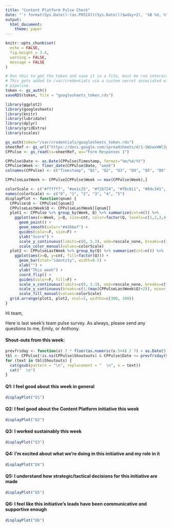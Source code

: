 ```yaml
---
title: "Content Platform Pulse Check"
date: "`r format(Sys.Date()-(as.POSIXlt(Sys.Date())$wday+2), '%B %d, %Y')`"
output:
  html_document:
    theme: paper
---
```


```r
knitr::opts_chunk$set(
  echo = FALSE,
  fig.height = 3.4,
  warning = FALSE,
  message = FALSE
)
```

```r
# Run this to get the token and save it in a file, must be run interactively.
# This gets added to /var/credentials via a custom secret associated with the
# pipeline.
token <- gs_auth()
saveRDS(token, file = "googlesheets_token.rds")
```

```r
library(ggplot2)
library(googlesheets)
library(knitr)
library(lubridate)
library(dplyr)
library(gridExtra)
library(scales)

gs_auth(token="/var/credentials/googlesheets_token.rds")
sheetRef <- gs_url("https://docs.google.com/spreadsheets/d/1-SWzwxHWl3gh08xJOa3P_gyNMsUw5ufwSvQMyrdTi5c")
CPPulse <- gs_read(ss=sheetRef, ws="Form Responses 1")

CPPulse$Date <- as.Date(CPPulse$Timestamp, format="%m/%d/%Y")
CPPulse$Week <- floor_date(CPPulse$Date, "week")
colnames(CPPulse) <- c("Timestamp", "Q1", "Q2", "Q3", "Q4", "Q5", "Q6", "Other", "Feedback", "Shoutouts", "Date", "Week")

CPPulseLastWeek <- CPPulse[CPPulse$Week == max(CPPulse$Week),]
```

```r
colorScale <- c("#ffffff", "#ee1c25", "#f26724", "#f8c611", "#84c341", "#33a94b")
names(colorScale) <- c("0", "1", "2", "3", "4", "5")
displayPlot <- function(qnum) {
  CPPulse$Q <- CPPulse[[qnum]]
  CPPulseLastWeek$Q <- CPPulseLastWeek[[qnum]]
  plot1 <- CPPulse %>% group_by(Week, Q) %>% summarize(cnt=n()) %>%
    ggplot(aes(x=Week, y=Q, size=cnt, color=factor(Q, levels=c(1,2,3,4,5)))) +
      geom_point() +
      geom_smooth(color="#4166ef") +
      guides(color=F, size=F) +
      ylab("Score") +
      scale_y_continuous(limits=c(0, 5.3), oob=rescale_none, breaks=c(1:5), minor_breaks=NULL) +
      scale_color_manual(values=colorScale)
  plot2 <- CPPulseLastWeek %>% group_by(Q) %>% summarize(cnt=n()) %>%
    ggplot(aes(x=Q, y=cnt, fill=factor(Q))) +
      geom_bar(stat="identity", width=0.5) +
      xlab("") +
      ylab("This week") +
      coord_flip() +
      guides(color=F, fill=F) +
      scale_x_continuous(limits=c(0, 5.3), oob=rescale_none, breaks=c(1:5), minor_breaks=NULL) +
      scale_y_continuous(breaks=c(1:(max(CPPulseLastWeek$Q)+2)), minor_breaks=NULL) +
      scale_fill_manual(values=colorScale)
  grid.arrange(plot1, plot2, ncol=2, widths=c(300, 100))
}
```

Hi team,

Here is last week's team pulse survey. As always, please send any questions to me, Emily, or Anthony.

#### Shout-outs from this week:

```r
prevfriday <- function(x) 7 * floor(as.numeric(x-5+4) / 7) + as.Date(5-4, origin = "1970-01-01")
tbl <- CPPulse[!is.na(CPPulse$Shoutouts) & CPPulse$Date >= prevfriday(Sys.Date()),]
for (text in tbl$Shoutouts) {
  cat(gsub(pattern = "\n", replacement = "  \n", x = text))
  cat("  \n")
}
```

#### Q1: I feel good about this week in general

```r
displayPlot("Q1")
```

#### Q2: I feel good about the Content Platform initiative this week

```r
displayPlot("Q2")
```

#### Q3: I worked sustainably this week

```r
displayPlot("Q3")
```

#### Q4: I'm excited about what we're doing in this initiative and my role in it

```r
displayPlot("Q4")
```

#### Q5: I understand how strategic/tactical decisions for this initiative are made

```r
displayPlot("Q5")
```

#### Q6: I feel like this initiative's leads have been communicative and supportive enough

```r
displayPlot("Q6")
```
